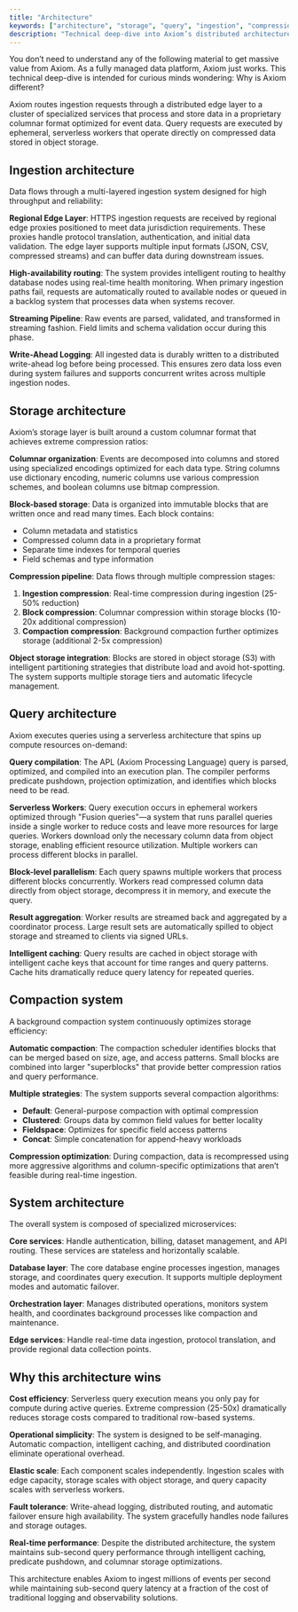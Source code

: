 ```yaml
---
title: "Architecture"
keywords: ["architecture", "storage", "query", "ingestion", "compression"]
description: "Technical deep-dive into Axiom’s distributed architecture."
---
```


<Tip>
You don’t need to understand any of the following material to get massive value from Axiom. As a fully managed data platform, Axiom just works. This technical deep-dive is intended for curious minds wondering: Why is Axiom different?
</Tip>

Axiom routes ingestion requests through a distributed edge layer to a cluster of specialized services that process and store data in a proprietary columnar format optimized for event data. Query requests are executed by ephemeral, serverless workers that operate directly on compressed data stored in object storage.

## Ingestion architecture

Data flows through a multi-layered ingestion system designed for high throughput and reliability:

**Regional Edge Layer**: HTTPS ingestion requests are received by regional edge proxies positioned to meet data jurisdiction requirements. These proxies handle protocol translation, authentication, and initial data validation. The edge layer supports multiple input formats (JSON, CSV, compressed streams) and can buffer data during downstream issues.

**High-availability routing**: The system provides intelligent routing to healthy database nodes using real-time health monitoring. When primary ingestion paths fail, requests are automatically routed to available nodes or queued in a backlog system that processes data when systems recover.

**Streaming Pipeline**: Raw events are parsed, validated, and transformed in streaming fashion. Field limits and schema validation occur during this phase.

**Write-Ahead Logging**: All ingested data is durably written to a distributed write-ahead log before being processed. This ensures zero data loss even during system failures and supports concurrent writes across multiple ingestion nodes.

## Storage architecture

Axiom’s storage layer is built around a custom columnar format that achieves extreme compression ratios:

**Columnar organization**: Events are decomposed into columns and stored using specialized encodings optimized for each data type. String columns use dictionary encoding, numeric columns use various compression schemes, and boolean columns use bitmap compression.

**Block-based storage**: Data is organized into immutable blocks that are written once and read many times. Each block contains:

- Column metadata and statistics  
- Compressed column data in a proprietary format
- Separate time indexes for temporal queries  
- Field schemas and type information

**Compression pipeline**: Data flows through multiple compression stages:

1. **Ingestion compression**: Real-time compression during ingestion (25-50% reduction)  
2. **Block compression**: Columnar compression within storage blocks (10-20x additional compression)  
3. **Compaction compression**: Background compaction further optimizes storage (additional 2-5x compression)

**Object storage integration**: Blocks are stored in object storage (S3) with intelligent partitioning strategies that distribute load and avoid hot-spotting. The system supports multiple storage tiers and automatic lifecycle management.

## Query architecture

Axiom executes queries using a serverless architecture that spins up compute resources on-demand:

**Query compilation**: The APL (Axiom Processing Language) query is parsed, optimized, and compiled into an execution plan. The compiler performs predicate pushdown, projection optimization, and identifies which blocks need to be read.

**Serverless Workers**: Query execution occurs in ephemeral workers optimized through "Fusion queries"—a system that runs parallel queries inside a single worker to reduce costs and leave more resources for large queries. Workers download only the necessary column data from object storage, enabling efficient resource utilization. Multiple workers can process different blocks in parallel.

**Block-level parallelism**: Each query spawns multiple workers that process different blocks concurrently. Workers read compressed column data directly from object storage, decompress it in memory, and execute the query.

**Result aggregation**: Worker results are streamed back and aggregated by a coordinator process. Large result sets are automatically spilled to object storage and streamed to clients via signed URLs.

**Intelligent caching**: Query results are cached in object storage with intelligent cache keys that account for time ranges and query patterns. Cache hits dramatically reduce query latency for repeated queries.

## Compaction system

A background compaction system continuously optimizes storage efficiency:

**Automatic compaction**: The compaction scheduler identifies blocks that can be merged based on size, age, and access patterns. Small blocks are combined into larger "superblocks" that provide better compression ratios and query performance.

**Multiple strategies**: The system supports several compaction algorithms:

- **Default**: General-purpose compaction with optimal compression  
- **Clustered**: Groups data by common field values for better locality  
- **Fieldspace**: Optimizes for specific field access patterns  
- **Concat**: Simple concatenation for append-heavy workloads

**Compression optimization**: During compaction, data is recompressed using more aggressive algorithms and column-specific optimizations that aren’t feasible during real-time ingestion.

## System architecture

The overall system is composed of specialized microservices:

**Core services**: Handle authentication, billing, dataset management, and API routing. These services are stateless and horizontally scalable.

**Database layer**: The core database engine processes ingestion, manages storage, and coordinates query execution. It supports multiple deployment modes and automatic failover.

**Orchestration layer**: Manages distributed operations, monitors system health, and coordinates background processes like compaction and maintenance.

**Edge services**: Handle real-time data ingestion, protocol translation, and provide regional data collection points.

## Why this architecture wins

**Cost efficiency**: Serverless query execution means you only pay for compute during active queries. Extreme compression (25-50x) dramatically reduces storage costs compared to traditional row-based systems.

**Operational simplicity**: The system is designed to be self-managing. Automatic compaction, intelligent caching, and distributed coordination eliminate operational overhead.

**Elastic scale**: Each component scales independently. Ingestion scales with edge capacity, storage scales with object storage, and query capacity scales with serverless workers.

**Fault tolerance**: Write-ahead logging, distributed routing, and automatic failover ensure high availability. The system gracefully handles node failures and storage outages.

**Real-time performance**: Despite the distributed architecture, the system maintains sub-second query performance through intelligent caching, predicate pushdown, and columnar storage optimizations.

This architecture enables Axiom to ingest millions of events per second while maintaining sub-second query latency at a fraction of the cost of traditional logging and observability solutions.  